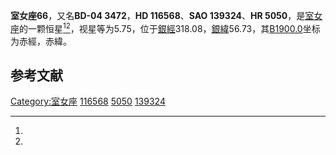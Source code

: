 {{Starbox begin
| name = 室女座66
}}
{{Starbox observe
| epoch = [[J2000.0|J2000.0]]
| constell = [[室女座|室女座]]<ref name=SIMBAD>{{cite web
 | url=http://simbad.u-strasbg.fr/simbad/sim-id?Ident=HR+5050
 | title =Pulsating variable Star
 | publisher=Centre de Données astronomiques de Strasbourg
 | work=SIMBAD
 | accessdate=2012-07-13}}</ref><ref name=DATA>{{cite web
 | url=http://vizier.u-strasbg.fr/viz-bin/VizieR-5?-out.add=.&-source=5050&-corr=PK=HR&-out.max=9999&HR=5050
 | title=VizieR Detailed Page
 | accessdate=2012-07-13
 | archive-date=2016-03-05
 | archive-url=https://web.archive.org/web/20160305042204/http://vizier.u-strasbg.fr/viz-bin/VizieR-5?-out.add=.&-source=5050&-corr=PK=HR&-out.max=9999&HR=5050
 | dead-url=no
 }}</ref>
| 星官 = 
| ra = {{RA|13|24|33.2}}<ref name=SIMBAD /><ref name=DATA />
| dec = {{DEC|-5|9|50}}<ref name=SIMBAD /><ref name=DATA />
| appmag_v = 5.75<ref name=SIMBAD /><ref name=DATA />
}}
{{Starbox character
| class = F3-4V s<ref name=SIMBAD /><ref name=DATA />
| b-v = 0.42<ref name=SIMBAD /><ref name=DATA />
| u-b = -0.04<ref name=SIMBAD /><ref name=DATA />
| r-i = <ref name=SIMBAD /><ref name=DATA />
| variable = 
}}
{{Starbox astrometry
| radial_v = -0.04
| prop_mo_ra = 14
| parallax = 
| p_error = 
}}
{{Starbox catalog
| names =BD-04 3472，[[SAO星表|SAO]] 139324，[[HD星表|HD]] 116568，[[HR星表|HR]] 5050}}
{{Starbox reference |Simbad=HR+5050}}
{{Starbox end}}

'''室女座66'''，又名'''BD-04 3472'''，'''HD 116568'''、'''SAO 139324'''、'''HR 5050'''，是[[室女座|室女座]]的一颗恒星<ref name=SIMBAD /><ref name=DATA />，视星等为5.75，位于[[銀道座標系|銀經]]318.08，[[銀道座標系|銀緯]]56.73，其[[B1900.0|B1900.0]]坐标为赤經{{RA|13|19|20.8}}，赤緯{{DEC|-4|56.73|29}}。

== 参考文献 ==
{{reflist}}

{{star-stub}}

{{室女座恒星}}
{{星官|角宿|2|16}}
[[Category:室女座|Category:室女座]]
[[Category:HD和HDE天體|116568]]
[[Category:HR天體|5050]]
[[Category:SAO天體|139324]]